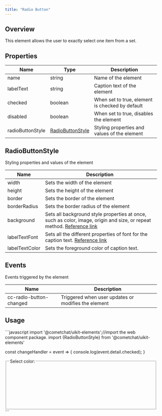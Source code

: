 ```yaml
---
title: "Radio Button"
---
```




## Overview

This element allows the user to exactly select one item from a set.

## Properties

| Name             | Type                                                                    | Description                                     |
| ---------------- | ----------------------------------------------------------------------- | ----------------------------------------------- |
| name             | string                                                                  | Name of the element                             |
| labelText        | string                                                                  | Caption text of the element                     |
| checked          | boolean                                                                 | When set to true, element is checked by default |
| disabled         | boolean                                                                 | When set to true, disables the element          |
| radioButtonStyle | [RadioButtonStyle](/ui-kit/react/v4/radio-button#radiobuttonstyle) | Styling properties and values of the element    |

## RadioButtonStyle

Styling properties and values of the element

| Name           | Description                                                                                                                                                                          |
| -------------- | ------------------------------------------------------------------------------------------------------------------------------------------------------------------------------------ |
| width          | Sets the width of the element                                                                                                                                                        |
| height         | Sets the height of the element                                                                                                                                                       |
| border         | Sets the border of the element                                                                                                                                                       |
| borderRadius   | Sets the border radius of the element                                                                                                                                                |
| background     | Sets all background style properties at once, such as color, image, origin and size, or repeat method. [Reference link](https://developer.mozilla.org/en-US/docs/Web/CSS/background) |
| labelTextFont  | Sets all the different properties of font for the caption text. [Reference link](https://developer.mozilla.org/en-US/docs/Web/CSS/font)                                              |
| labelTextColor | Sets the foreground color of caption text.                                                                                                                                           |

## Events

Events triggered by the element

| Name                    | Description                                         |
| ----------------------- | --------------------------------------------------- |
| cc-radio-button-changed | Triggered when user updates or modifies the element |

## Usage

<Tabs>
<Tab title="JavaScript">
```javascript
import '@cometchat/uikit-elements';//import the web component package.
import {RadioButtonStyle} from '@cometchat/uikit-elements'

const changeHandler = event => {
  console.log(event.detail.checked);
}

<fieldset>
  <legend>Select color:</legend>
  <cometchat-radio-button 
	:name="color"
  :labelText="Green"
  @cc-radio-button-changed="changeHandler($event)" /><br><br>
  <cometchat-radio-button 
	:name="color"
  :labelText="Purple"
  :checked="true"
  @cc-radio-button-changed="changeHandler($event)" /><br><br>
  <cometchat-radio-button 
	:name="color"
  :labelText="Brown"
  :checked="true"
  @cc-radio-button-changed="changeHandler($event)" /><br><br>
  <cometchat-radio-button 
	:name="color"
  :labelText="White"
  :checked="true"
  @cc-radio-button-changed="changeHandler($event)" /><br><br>
</fieldset>
```

</Tab>

</Tabs>
